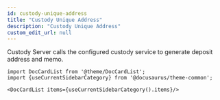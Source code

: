 ```yaml
---
id: custody-unique-address
title: "Custody Unique Address"
description: "Custody Unique Address"
custom_edit_url: null
---
```




Custody Server calls the configured custody service to generate deposit address and memo.



```mdx-code-block
import DocCardList from '@theme/DocCardList';
import {useCurrentSidebarCategory} from '@docusaurus/theme-common';

<DocCardList items={useCurrentSidebarCategory().items}/>
```
      